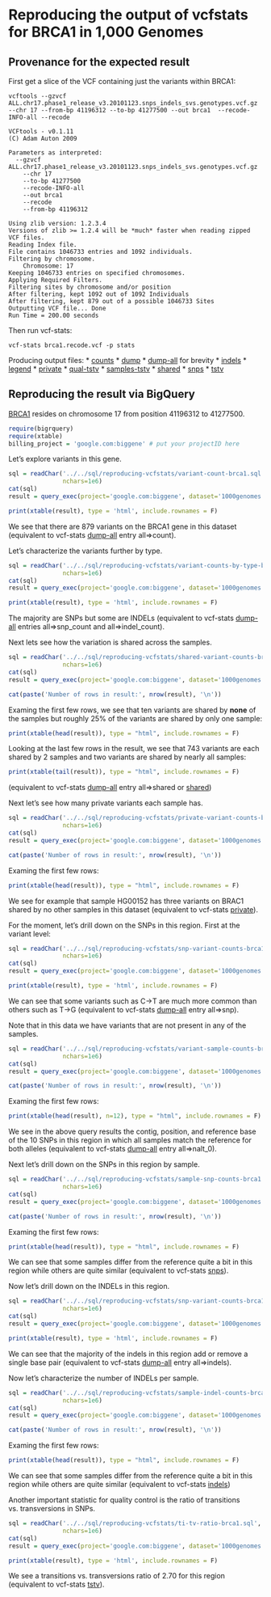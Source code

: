 <!-- R Markdown Documentation, DO NOT EDIT THE PLAIN MARKDOWN VERSION OF THIS FILE -->

<!-- Copyright 2014 Google Inc. All rights reserved. -->

<!-- Licensed under the Apache License, Version 2.0 (the "License"); -->
<!-- you may not use this file except in compliance with the License. -->
<!-- You may obtain a copy of the License at -->

<!--     http://www.apache.org/licenses/LICENSE-2.0 -->

<!-- Unless required by applicable law or agreed to in writing, software -->
<!-- distributed under the License is distributed on an "AS IS" BASIS, -->
<!-- WITHOUT WARRANTIES OR CONDITIONS OF ANY KIND, either express or implied. -->
<!-- See the License for the specific language governing permissions and -->
<!-- limitations under the License. -->

Reproducing the output of vcfstats for BRCA1 in 1,000 Genomes
========================================================

Provenance for the expected result
---------------------------
First get a slice of the VCF containing just the variants within BRCA1:
```
vcftools --gzvcf ALL.chr17.phase1_release_v3.20101123.snps_indels_svs.genotypes.vcf.gz --chr 17 --from-bp 41196312 --to-bp 41277500 --out brca1  --recode-INFO-all --recode

VCFtools - v0.1.11
(C) Adam Auton 2009

Parameters as interpreted:
  --gzvcf ALL.chr17.phase1_release_v3.20101123.snps_indels_svs.genotypes.vcf.gz
	--chr 17
	--to-bp 41277500
	--recode-INFO-all
	--out brca1
	--recode
	--from-bp 41196312

Using zlib version: 1.2.3.4
Versions of zlib >= 1.2.4 will be *much* faster when reading zipped VCF files.
Reading Index file.
File contains 1046733 entries and 1092 individuals.
Filtering by chromosome.
	Chromosome: 17
Keeping 1046733 entries on specified chromosomes.
Applying Required Filters.
Filtering sites by chromosome and/or position
After filtering, kept 1092 out of 1092 Individuals
After filtering, kept 879 out of a possible 1046733 Sites
Outputting VCF file... Done
Run Time = 200.00 seconds
```
Then run vcf-stats:
```
vcf-stats brca1.recode.vcf -p stats
```
Producing output files:
 * [counts](./vcfstats-output/stats.counts)
 * [dump](./vcfstats-output/stats.dump)
   * [dump-all](./vcfstats-output/stats.dump-all) for brevity
 * [indels](./vcfstats-output/stats.indels)
 * [legend](./vcfstats-output/stats.legend)
 * [private](./vcfstats-output/stats.private)
 * [qual-tstv](./vcfstats-output/stats.qual-tstv)
 * [samples-tstv](./vcfstats-output/stats.samples-tstv)
 * [shared](./vcfstats-output/stats.shared)
 * [snps](./vcfstats-output/stats.snps)
 * [tstv](./vcfstats-output/stats.tstv)
 
Reproducing the result via BigQuery
------------------------------------
[BRCA1](http://www.genecards.org/cgi-bin/carddisp.pl?gene=BRCA1) resides on chromosome 17 from position 41196312 to 41277500.  

```r
require(bigrquery)
require(xtable)
billing_project = 'google.com:biggene' # put your projectID here
```

Let’s explore variants in this gene.
```r
sql = readChar('../../sql/reproducing-vcfstats/variant-count-brca1.sql',
               nchars=1e6)
cat(sql)
result = query_exec(project='google.com:biggene', dataset='1000genomes', query=sql, billing = billing_project)
```
```r
print(xtable(result), type = 'html', include.rownames = F)
```
We see that there are 879 variants on the BRCA1 gene in this dataset (equivalent to vcf-stats [dump-all](./vcfstats-output/stats.dump-all) entry all=>count). 

Let’s characterize the variants further by type.
```r
sql = readChar('../../sql/reproducing-vcfstats/variant-counts-by-type-brca1.sql',
               nchars=1e6)
cat(sql)
result = query_exec(project='google.com:biggene', dataset='1000genomes', query=sql, billing = billing_project)
```
```r
print(xtable(result), type = 'html', include.rownames = F)
```
The majority are SNPs but some are INDELs (equivalent to vcf-stats [dump-all](./vcfstats-output/stats.dump-all) entries all=>snp_count and all=>indel_count).

Next lets see how the variation is shared across the samples. 
```r
sql = readChar('../../sql/reproducing-vcfstats/shared-variant-counts-brca1.sql',
               nchars=1e6)
cat(sql)
result = query_exec(project='google.com:biggene', dataset='1000genomes', query=sql, billing = billing_project)
```
```r
cat(paste('Number of rows in result:', nrow(result), '\n'))
```
Examing the first few rows, we see that ten variants are shared by **none** of the samples but roughly 25% of the variants are shared by only one sample:
```r
print(xtable(head(result)), type = "html", include.rownames = F)
```
Looking at the last few rows in the result, we see that 743 variants are each shared by 2 samples and two variants are shared by nearly all samples:
```r
print(xtable(tail(result)), type = "html", include.rownames = F)
```
(equivalent to vcf-stats [dump-all](./vcfstats-output/stats.dump-all) entry all=>shared or [shared](./vcfstats-output/stats.shared))

Next let’s see how many private variants each sample has.
```r
sql = readChar('../../sql/reproducing-vcfstats/private-variant-counts-brca1.sql',
               nchars=1e6)
cat(sql)
result = query_exec(project='google.com:biggene', dataset='1000genomes', query=sql, billing = billing_project)
```
```r
cat(paste('Number of rows in result:', nrow(result), '\n'))
```
Examing the first few rows:
```r
print(xtable(head(result)), type = "html", include.rownames = F)
```
We see for example that sample HG00152 has three variants on BRAC1 shared by no other samples in this dataset (equivalent to vcf-stats [private](./vcfstats-output/stats.private)).

For the moment, let’s drill down on the SNPs in this region.  First at the variant level:
```r
sql = readChar('../../sql/reproducing-vcfstats/snp-variant-counts-brca1.sql',
               nchars=1e6)
cat(sql)
result = query_exec(project='google.com:biggene', dataset='1000genomes', query=sql, billing = billing_project)
```
```r
print(xtable(result), type = 'html', include.rownames = F)
```
We can see that some variants such as C->T are much more common than others such as T->G (equivalent to vcf-stats [dump-all](./vcfstats-output/stats.dump-all) entry all=>snp).  

Note that in this data we have variants that are not present in any of the samples.
```r
sql = readChar('../../sql/reproducing-vcfstats/variant-sample-counts-brca1.sql',
               nchars=1e6)
cat(sql)
result = query_exec(project='google.com:biggene', dataset='1000genomes', query=sql, billing = billing_project)
```
```r
cat(paste('Number of rows in result:', nrow(result), '\n'))
```
Examing the first few rows:
```r
print(xtable(head(result), n=12), type = "html", include.rownames = F)
```
We see in the above query results the contig, position, and reference base of the 10 SNPs in this region in which all samples match the reference for both alleles (equivalent to vcf-stats [dump-all](./vcfstats-output/stats.dump-all) entry all=>nalt_0).

Next let’s drill down on the SNPs in this region by sample.
```r
sql = readChar('../../sql/reproducing-vcfstats/sample-snp-counts-brca1.sql',
               nchars=1e6)
cat(sql)
result = query_exec(project='google.com:biggene', dataset='1000genomes', query=sql, billing = billing_project)
```
```r
cat(paste('Number of rows in result:', nrow(result), '\n'))
```
Examing the first few rows:
```r
print(xtable(head(result)), type = "html", include.rownames = F)
```
We can see that some samples differ from the reference quite a bit in this region while others are quite similar (equivalent to vcf-stats [snps](./vcfstats-output/stats.snps)).

Now let’s drill down on the INDELs in this region.
```r
sql = readChar('../../sql/reproducing-vcfstats/snp-variant-counts-brca1.sql',
               nchars=1e6)
cat(sql)
result = query_exec(project='google.com:biggene', dataset='1000genomes', query=sql, billing = billing_project)
```
```r
print(xtable(result), type = 'html', include.rownames = F)
```
We can see that the majority of the indels in this region add or remove a single base pair (equivalent to vcf-stats [dump-all](./vcfstats-output/stats.dump-all) entry all=>indels).

Now let’s characterize the number of INDELs per sample.
```r
sql = readChar('../../sql/reproducing-vcfstats/sample-indel-counts-brca1.sql',
               nchars=1e6)
cat(sql)
result = query_exec(project='google.com:biggene', dataset='1000genomes', query=sql, billing = billing_project)
```
```r
cat(paste('Number of rows in result:', nrow(result), '\n'))
```
Examing the first few rows:
```r
print(xtable(head(result)), type = "html", include.rownames = F)
```
We can see that some samples differ from the reference quite a bit in this region while others are quite similar (equivalent to vcf-stats [indels](./vcfstats-output/stats.indels))

Another important statistic for quality control is the ratio of transitions vs. transversions in SNPs. 
```r
sql = readChar('../../sql/reproducing-vcfstats/ti-tv-ratio-brca1.sql',
               nchars=1e6)
cat(sql)
result = query_exec(project='google.com:biggene', dataset='1000genomes', query=sql, billing = billing_project)
```
```r
print(xtable(result), type = 'html', include.rownames = F)
```
We see a transitions vs. transversions ratio of 2.70 for this region (equivalent to vcf-stats [tstv](./vcfstats-output/stats.tstv)).
